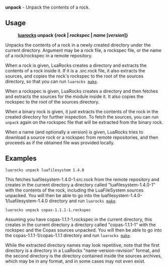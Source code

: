'''unpack''' - Unpack the contents of a rock.

== Usage ==

:'''[[luarocks]] unpack {''rock'' | ''rockspec'' | ''name'' <nowiki>[</nowiki>''version''<nowiki>]</nowiki>}'''

Unpacks the contents of a rock in a newly created directory under the current directory. Argument may be a rock file, a rockspec file, or the name of a rock/rockspec in a remote repository.

When a rock is given, LuaRocks creates a directory and extracts the contents of a rock inside it. If it is a .src.rock file, it also extracts the sources, and copies the rock's rockspec to the root of the sources directory, so that you can run <tt>luarocks [[make]]</tt>.

When a rockspec is given, LuaRocks creates a directory and then fetches and extracts the sources for the module inside it. It also copies the rockspec to the root of the sources directory.

When a binary rock is given, it just extracts the contents of the rock in the created directory for further inspection. To fetch the sources, you can run <tt>unpack</tt> again on the rockspec file that will be extracted from the binary rock.

When a name (and optionally a version) is given, LuaRocks tries to download a source rock or a rockspec from remote repositories, and then proceeds as if the obtained file was provided locally.

== Examples ==

 luarocks unpack luafilesystem 1.4.0

This fetches luafilesystem-1.4.0-1.src.rock from the remote repository and creates in the current directory a directory called "luafilesystem-1.4.0-1" with the contents of the rock, including the LuaFileSystem sources unpacked. You will then be able to
go into the luafilesystem-1.4.0-1/luafilesystem-1.4.0 directory and run <tt>luarocks [[make]]</tt>.

 luarocks unpack copas-1.1.1-1.rockspec

Assuming you have copas-1.1.1-1.rockspec in the current directory, this creates in the current directory a directory called "copas-1.1.1-1" with the rockspec and the Copas sources unpacked. You will then be able to go into the copas-1.1.1-1/copas-1.1.1 directory and run <tt>luarocks [[make]]</tt>.

While the extracted directory names may look repetitive, note that the first directory is a directory in a LuaRocks "name-version-revision" format, and the second directory is the directory contained inside the sources archives, which may be in any format, and in some cases may not even exist.
